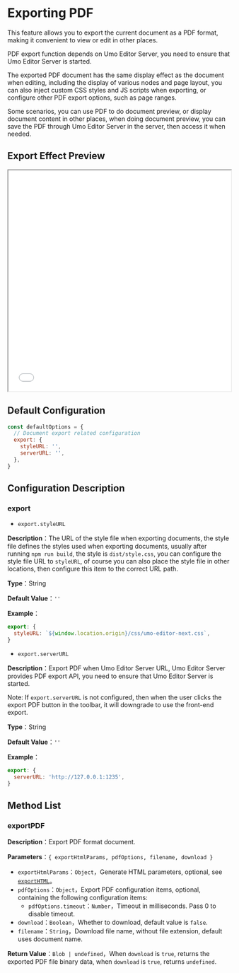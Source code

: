 # Exporting PDF

This feature allows you to export the current document as a PDF format, making it convenient to view or edit in other places.

PDF export function depends on Umo Editor Server, you need to ensure that Umo Editor Server is started.

The exported PDF document has the same display effect as the document when editing, including the display of various nodes and page layout, you can also inject custom CSS styles and JS scripts when exporting, or configure other PDF export options, such as page ranges.

Some scenarios, you can use PDF to do document preview, or display document content in other places, when doing document preview, you can save the PDF through Umo Editor Server in the server, then access it when needed.

## Export Effect Preview

<iframe src="/demos/export-pdf-en.pdf" width="100%" height="500" style={{border: 'solid 1px #ccc', margin: '2rem 0'}}></iframe>

## Default Configuration

``` js
const defaultOptions = {
  // Document export related configuration
  export: {
    styleURL: '',
    serverURL: '',
  },
}
```

## Configuration Description

### export

- `export.styleURL`

**Description**：The URL of the style file when exporting documents, the style file defines the styles used when exporting documents, usually after running `npm run build`, the style is `dist/style.css`, you can configure the style file URL to `styleURL`, of course you can also place the style file in other locations, then configure this item to the correct URL path.

**Type**：String

**Default Value**：`''`

**Example**：

``` js
export: {
  styleURL: `${window.location.origin}/css/umo-editor-next.css`,
}
```

- `export.serverURL`

**Description**：Export PDF when Umo Editor Server URL, Umo Editor Server provides PDF export API, you need to ensure that Umo Editor Server is started.

Note: If `export.serverURL` is not configured, then when the user clicks the export PDF button in the toolbar, it will downgrade to use the front-end export.

**Type**：String

**Default Value**：`''`

**Example**：

``` js
export: {
  serverURL: 'http://127.0.0.1:1235',
}
```

## Method List

### exportPDF

**Description**：Export PDF format document.

**Parameters**：`{ exportHtmlParams, pdfOptions, filename, download }`

- `exportHtmlParams`：`Object`，Generate HTML parameters, optional, see [`exportHTML`](./export-html#exporthtml)。
- `pdfOptions`：`Object`，Export PDF configuration items, optional, containing the following configuration items:
  - `pdfOptions.timeout`：`Number`，Timeout in milliseconds. Pass 0 to disable timeout.
- `download`：`Boolean`，Whether to download, default value is `false`.
- `filename`：`String`，Download file name, without file extension, default uses document name.

**Return Value**：`Blob | undefined`，When `download` is `true`, returns the exported PDF file binary data, when `download` is `true`, returns `undefined`.
